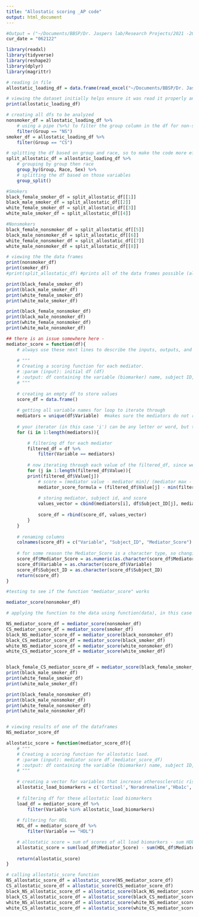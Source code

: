 ```yaml
---
title: "Allostatic scoring _AP code"
output: html_document
---
```


```r
#Output = ("~/Documents/BBSP/Dr. Jaspers lab/Research Projects/2021 -2022  Allostatic load Research/3. Data/3. R studio Analysis/Final analysis /revised data")
cur_date = "062122"

library(readxl)
library(tidyverse)
library(reshape2)
library(dplyr)
library(magrittr)

# reading in file
allostatic_loading_df = data.frame(read_excel("~/Documents/BBSP/Dr. Jaspers lab/Research Projects/2021 -2022  Allostatic load Research/3. Data/3. R studio Analysis/Final analysis /revised data/Allostatic_Mediator_Data_062422ab.xlsx", sheet = 2)) 
```

```r
# viewing the dataset initially helps ensure it was read it properly and gives a view of what it looks like
print(allostatic_loading_df)
```

```r
# creating all dfs to be analyzed
nonsmoker_df = allostatic_loading_df %>%
    # using a pipe (%>%) to filter the group column in the df for non-smokers only
    filter(Group == "NS")
smoker_df = allostatic_loading_df %>%
    filter(Group == "CS")

# splitting the df based on group and race, so to make the code more efficient
split_allostatic_df = allostatic_loading_df %>%
    # grouping by group then race
    group_by(Group, Race, Sex) %>%
    # splitting the df based on those variables
    group_split()

#Smokers 
black_female_smoker_df = split_allostatic_df[[1]] 
black_male_smoker_df = split_allostatic_df[[2]] 
white_female_smoker_df = split_allostatic_df[[3]]
white_male_smoker_df = split_allostatic_df[[4]]

#Nonsmokers 
black_female_nonsmoker_df = split_allostatic_df[[5]] 
black_male_nonsmoker_df = split_allostatic_df[[6]]
white_female_nonsmoker_df = split_allostatic_df[[7]]
white_male_nonsmoker_df = split_allostatic_df[[8]]

# viewing the the data frames
print(nonsmoker_df)
print(smoker_df)
#print(split_allostatic_df) #prints all of the data frames possible (all of the ones shown below)

print(black_female_smoker_df)
print(black_male_smoker_df)
print(white_female_smoker_df)
print(white_male_smoker_df)

print(black_female_nonsmoker_df)
print(black_male_nonsmoker_df)
print(white_female_nonsmoker_df)
print(white_male_nonsmoker_df)

```

```r

## there is an issue somewhere here - 
mediator_score = function(df){
    # always use these next lines to describe the inputs, outputs, and purpose of your function
    
    # """
    # Creating a scoring function for each mediator.
    # :param (input): initial df (df)
    # :output: df containing the variable (biomarker) name, subject ID, and score
    # """
    
    # creating an empty df to store values
    score_df = data.frame()
    
    # getting all variable names for loop to iterate through
    mediators = unique(df$Variable)  #makes sure the mediators do not repeat
    
    # your iterator (in this case 'i') can be any letter or word, but typically in computer science i or j are used
    for (i in 1:length(mediators)){

        # filtering df for each mediator
        filtered_df = df %>%
            filter(Variable == mediators)
        
        # now iterating through each value of the filtered_df, since we want to access each value
        for (j in 1:length(filtered_df$Value)){
        print(filtered_df$Value[j])
            # score = (mediator value - mediator min)/ (mediator max - mediator min)
            mediator_score_formula = (filtered_df$Value[j] - min(filtered_df$Value))/(max(filtered_df$Value) - min(filtered_df$Value))
            
            # storing mediator, subject id, and score
            values_vector = cbind(mediators[i], df$Subject_ID[j], mediator_score_formula)
        
            score_df = rbind(score_df, values_vector)
        }
    }
 
    # renaming columns
    colnames(score_df) = c("Variable", "Subject_ID", "Mediator_Score")
    
    # for some reason the Mediator_Score is a character type, so changing to a numeric
    score_df$Mediator_Score = as.numeric(as.character(score_df$Mediator_Score))
    score_df$Variable = as.character(score_df$Variable)
    score_df$Subject_ID = as.character(score_df$Subject_ID)
    return(score_df)
}

#testing to see if the function "mediator_score" works 

mediator_score(nonsmoker_df)
```

```r
# applying the function to the data using function(data), in this case the function is named "mediator_score" | the data are the different dataframes created in lines 24-65 | on the left we are defining the name of the new dataframe that will contain the score output 

NS_mediator_score_df = mediator_score(nonsmoker_df)
CS_mediator_score_df = mediator_score(smoker_df)
black_NS_mediator_score_df = mediator_score(black_nonsmoker_df)
black_CS_mediator_score_df = mediator_score(black_smoker_df)
white_NS_mediator_score_df = mediator_score(white_nonsmoker_df)
white_CS_mediator_score_df = mediator_score(white_smoker_df)


black_female_CS_mediator_score_df = mediator_score(black_female_smoker_df)
print(black_male_smoker_df)
print(white_female_smoker_df)
print(white_male_smoker_df)

print(black_female_nonsmoker_df)
print(black_male_nonsmoker_df)
print(white_female_nonsmoker_df)
print(white_male_nonsmoker_df)


# viewing results of one of the dataframes
NS_mediator_score_df
```

```r
allostatic_score = function(mediator_score_df){
    # """
    # Creating a scoring function for allostatic load.
    # :param (input): mediator score df (mediator_score_df)
    # :output: df containing the variable (biomarker) name, subject ID, and score
    # """
    
    # creating a vector for variables that increase atherosclerotic risk
    allostatic_load_biomarkers = c('Cortisol','Noradrenaline','Hba1c','Fibrinogen','CRP')
    
    # filtering df for these allostatic load biomarkers
    load_df = mediator_score_df %>%
        filter(Variable %in% allostatic_load_biomarkers)
    
    # filtering for HDL
    HDL_df = mediator_score_df %>%
        filter(Variable == "HDL")

    # allostatic score = sum of scores of all load biomarkers - sum HDL score
    allostatic_score = sum(load_df$Mediator_Score) - sum(HDL_df$Mediator_Score)
    
    return(allostatic_score)
}
```

```r
# calling allostatic_score function
NS_allostatic_score_df = allostatic_score(NS_mediator_score_df)
CS_allostatic_score_df = allostatic_score(CS_mediator_score_df)
black_NS_allostatic_score_df = allostatic_score(black_NS_mediator_score_df)
black_CS_allostatic_score_df = allostatic_score(black_CS_mediator_score_df)
white_NS_allostatic_score_df = allostatic_score(white_NS_mediator_score_df)
white_CS_allostatic_score_df = allostatic_score(white_CS_mediator_score_df)
```

